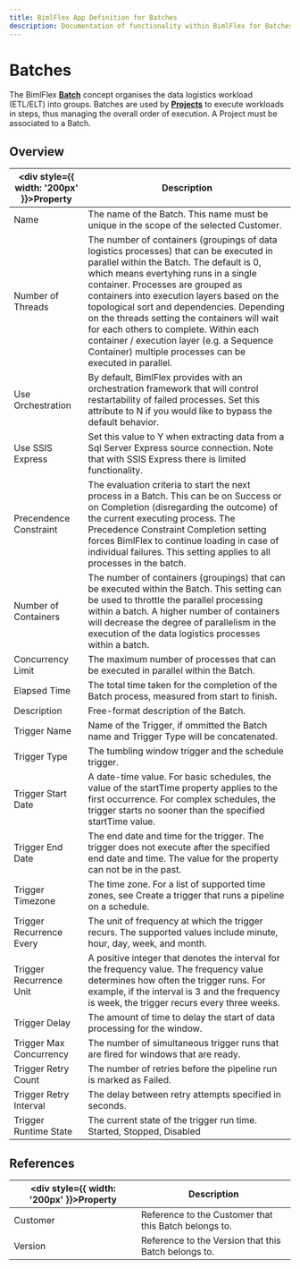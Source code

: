 ---
title: BimlFlex App Definition for Batches
description: Documentation of functionality within BimlFlex for Batches
---
<head>
  <meta name="varigenceProduct" content="BimlFlex"></meta>
  <meta name="varigenceArticleType" content="Reference"></meta>
</head>


# Batches

The BimlFlex [**Batch**](../../metadata-editors/batches) concept organises the data logistics workload (ETL/ELT) into groups. Batches are used by [**Projects**](../../metadata-editors/project-editor) to execute workloads in steps, thus managing the overall order of execution. A Project must be associated to a Batch.

## Overview
  
| <div style={{ width: '200px' }}>Property</div> | Description |
| --------- | ----------- |
|Name | The name of the Batch. This name must be unique in the scope of the selected Customer.|
|Number of Threads | The number of containers (groupings of data logistics processes) that can be executed in parallel within the Batch. The default is 0, which means evertyhing runs in a single container. Processes are grouped as containers into execution layers based on the topological sort and dependencies. Depending on the threads setting the containers will wait for each others to complete. Within each container / execution layer (e.g. a Sequence Container) multiple processes can be executed in parallel.|
|Use Orchestration | By default, BimlFlex provides with an orchestration framework that will control restartability of failed processes. Set this attribute to N if you would like to bypass the default behavior.|
|Use SSIS Express | Set this value to Y when extracting data from a Sql Server Express source connection. Note that with SSIS Express there is limited functionality.|
|Precendence Constraint | The evaluation criteria to start the next process in a Batch. This can be on Success or on Completion (disregarding the outcome) of the current executing process. The Precedence Constraint Completion setting forces BimlFlex to continue loading in case of individual failures. This setting applies to all processes in the batch.|
|Number of Containers | The number of containers (groupings) that can be executed within the Batch. This setting can be used to throttle the parallel processing within a batch. A higher number of containers will decrease the degree of parallelism in the execution of the data logistics processes within a batch.|
|Concurrency Limit | The maximum number of processes that can be executed in parallel within the Batch.|
|Elapsed Time | The total time taken for the completion of the Batch process, measured from start to finish.|
|Description | Free-format description of the Batch.|
|Trigger Name | Name of the Trigger, if ommitted the Batch name and Trigger Type will be concatenated.|
|Trigger Type | The tumbling window trigger and the schedule trigger.|
|Trigger Start Date | A date-time value. For basic schedules, the value of the startTime property applies to the first occurrence. For complex schedules, the trigger starts no sooner than the specified startTime value.|
|Trigger End Date | The end date and time for the trigger. The trigger does not execute after the specified end date and time. The value for the property can not be in the past.|
|Trigger Timezone | The time zone. For a list of supported time zones, see Create a trigger that runs a pipeline on a schedule.|
|Trigger Recurrence Every | The unit of frequency at which the trigger recurs. The supported values include minute, hour, day, week, and month.|
|Trigger Recurrence Unit | A positive integer that denotes the interval for the frequency value. The frequency value determines how often the trigger runs. For example, if the interval is 3 and the frequency is week, the trigger recurs every three weeks.|
|Trigger Delay | The amount of time to delay the start of data processing for the window.|
|Trigger Max Concurrency | The number of simultaneous trigger runs that are fired for windows that are ready.|
|Trigger Retry Count | The number of retries before the pipeline run is marked as Failed.|
|Trigger Retry Interval | The delay between retry attempts specified in seconds.|
|Trigger Runtime State | The current state of the trigger run time. Started, Stopped, Disabled|

## References
  
| <div style={{ width: '200px' }}>Property</div> | Description |
| --------- | ----------- |
|Customer | Reference to the Customer that this Batch belongs to.|
|Version | Reference to the Version that this Batch belongs to.|


